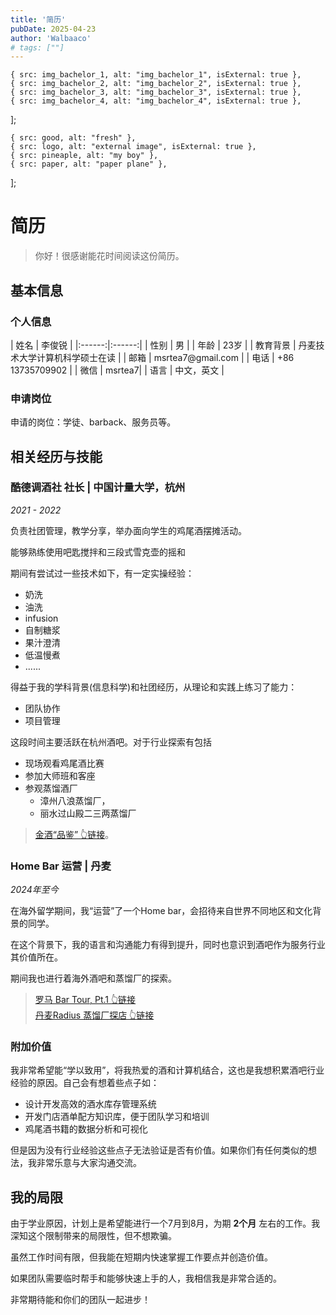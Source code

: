 ```yaml
---
title: '简历'
pubDate: 2025-04-23
author: 'Walbaaco'
# tags: [""]
---
```





    { src: img_bachelor_1, alt: "img_bachelor_1", isExternal: true },
    { src: img_bachelor_2, alt: "img_bachelor_2", isExternal: true },
    { src: img_bachelor_3, alt: "img_bachelor_3", isExternal: true },
    { src: img_bachelor_4, alt: "img_bachelor_4", isExternal: true },
];



    { src: good, alt: "fresh" },
    { src: logo, alt: "external image", isExternal: true },
    { src: pineaple, alt: "my boy" },
    { src: paper, alt: "paper plane" },
];

# **简历**

> 你好！很感谢能花时间阅读这份简历。

## 基本信息

### **个人信息**

<div style="display: flex; justify-content: center;">
| 姓名 | 李俊锐 |
|:------:|:------:|
| 性别 | 男 |
| 年龄 | 23岁 |
| 教育背景 | 丹麦技术大学计算机科学硕士在读 |
| 邮箱 | msrtea7@gmail.com |
| 电话 | +86 13735709902 |
| 微信 | msrtea7|
| 语言 | 中文，英文 |
</div>

### **申请岗位**

申请的岗位：学徒、barback、服务员等。

## 相关经历与技能

### **酷德调酒社 社长 | 中国计量大学，杭州**
*2021 - 2022* 

负责社团管理，教学分享，举办面向学生的鸡尾酒摆摊活动。

能够熟练使用吧匙搅拌和三段式雪克壶的摇和

期间有尝试过一些技术如下，有一定实操经验：
- 奶洗
- 油洗
- infusion
- 自制糖浆
- 果汁澄清
- 低温慢煮
- ......

得益于我的学科背景(信息科学)和社团经历，从理论和实践上练习了能力：
- 团队协作
- 项目管理

这段时间主要活跃在杭州酒吧。对于行业探索有包括

- 现场观看鸡尾酒比赛
- 参加大师班和客座
- 参观蒸馏酒厂
    - 漳州八浪蒸馏厂，
    - 丽水过山殿二三两蒸馏厂

> [金酒“品鉴” 👆链接](https://msrtea7.com/posts/alcohol/gin_tasting_1/)。

<ImageCarousel images={img_bachelor} />

### **Home Bar 运营 | 丹麦**

*2024年至今*

在海外留学期间，我“运营”了一个Home bar，会招待来自世界不同地区和文化背景的同学。

在这个背景下，我的语言和沟通能力有得到提升，同时也意识到酒吧作为服务行业其价值所在。

期间我也进行着海外酒吧和蒸馏厂的探索。

> [罗马 Bar Tour, Pt.1 👆链接](https://msrtea7.com/posts/alcohol/bar_tour_rome_one/)<br/>
> [丹麦Radius 蒸馏厂探店 👆链接](https://msrtea7.com/posts/alcohol/visit_radius_distillery/)

<ImageCarousel images={img_master} />

### **附加价值**

我非常希望能“学以致用”，将我热爱的酒和计算机结合，这也是我想积累酒吧行业经验的原因。自己会有想着些点子如：

- 设计开发高效的酒水库存管理系统
- 开发门店酒单配方知识库，便于团队学习和培训
- 鸡尾酒书籍的数据分析和可视化

但是因为没有行业经验这些点子无法验证是否有价值。如果你们有任何类似的想法，我非常乐意与大家沟通交流。

## **我的局限**

由于学业原因，计划上是希望能进行一个7月到8月，为期 **2个月** 左右的工作。我深知这个限制带来的局限性，但不想欺骗。

虽然工作时间有限，但我能在短期内快速掌握工作要点并创造价值。

如果团队需要临时帮手和能够快速上手的人，我相信我是非常合适的。

非常期待能和你们的团队一起进步！